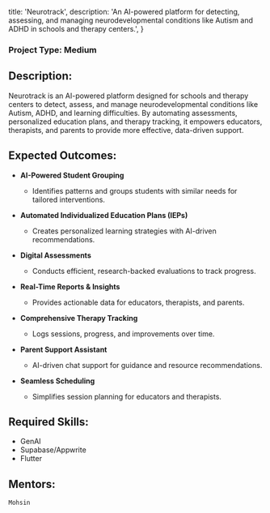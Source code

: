 
  title: 'Neurotrack',
  description:
    'An AI-powered platform for detecting, assessing, and managing neurodevelopmental conditions like Autism and ADHD in schools and therapy centers.',
}


### Project Type: Medium

## Description:

Neurotrack is an AI-powered platform designed for schools and therapy centers to detect, assess, and manage neurodevelopmental conditions like Autism, ADHD, and learning difficulties. By automating assessments, personalized education plans, and therapy tracking, it empowers educators, therapists, and parents to provide more effective, data-driven support.

## Expected Outcomes:

- **AI-Powered Student Grouping**  
  - Identifies patterns and groups students with similar needs for tailored interventions.  

- **Automated Individualized Education Plans (IEPs)**  
  - Creates personalized learning strategies with AI-driven recommendations.  

- **Digital Assessments**  
  - Conducts efficient, research-backed evaluations to track progress.  

- **Real-Time Reports & Insights**  
  - Provides actionable data for educators, therapists, and parents.  

- **Comprehensive Therapy Tracking**  
  - Logs sessions, progress, and improvements over time.  

- **Parent Support Assistant**  
  - AI-driven chat support for guidance and resource recommendations.  

- **Seamless Scheduling**  
  - Simplifies session planning for educators and therapists.  

## Required Skills:

- GenAI  
- Supabase/Appwrite  
- Flutter  

## Mentors:

`Mohsin`